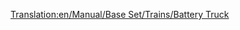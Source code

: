 [[Translation:en/Manual/Base Set/Trains/Battery Truck]]
{{es/Manual/Base Set/Trains/Vagones|Imagen=
|Nombre=Vagón de Pilas
|PrecioNormal= € ( £)
|PesoNormal= t
|CapacidadNormal=
|PrecioMono="
|PesoMono= t
|CapacidadMono=
|PrecioMag="
|PesoMag= t
|CapacidadMag=
|Descripción=
}}